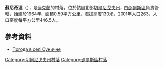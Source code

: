 {{coord|51|46|36|N|32|1|51|E|scale:100000|display=title}}

'''蘇尼奇涅'''（{{lang-uk|Суничне}}），是[[烏克蘭|烏克蘭]]的村落，位於該國北部[[切爾尼戈夫州|切爾尼戈夫州]]，由[[邵爾斯區|邵爾斯區]]負責管轄，始建於1964年，面積0.59平方公里，海拔高度130米，2001年人口263，人口密度每平方公里446.5人。

==參考資料==
* [http://weather.in.ua/ua/chernigovskaja/25531 Погода в селі Суничне] {{Wayback|url=http://weather.in.ua/ua/chernigovskaja/25531 |date=20111220094939 }}

[[Category:切爾尼戈夫州村落|Category:切爾尼戈夫州村落]]
[[Category:邵爾斯區村落|Category:邵爾斯區村落]]


{{Chernihiv-geo-stub}}